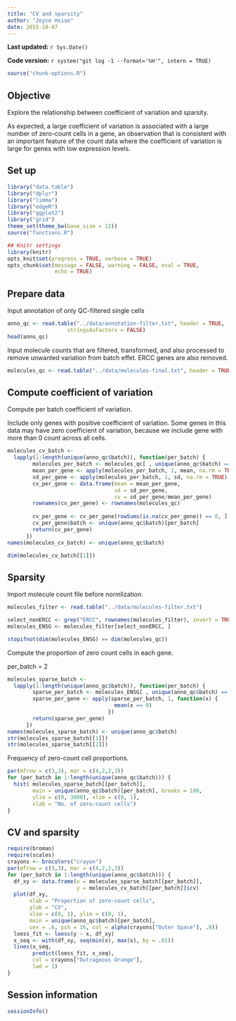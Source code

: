 ```yaml
---
title: "CV and sparsity"
author: "Joyce Hsiao"
date: 2015-10-07
---
```


**Last updated:** `r Sys.Date()`

**Code version:** `r system("git log -1 --format='%H'", intern = TRUE)`

```r
source("chunk-options.R")
```


## Objective

Explore the relationship between coefficient of variation and sparsity.

As expected, a large coefficient of variation is associated with a large number of zero-count cells in a gene, an observation that is consistent with an important feature of the count data where the coefficient of variation is large for genes with low expression levels.

## Set up

```r
library("data.table")
library("dplyr")
library("limma")
library("edgeR")
library("ggplot2")
library("grid")
theme_set(theme_bw(base_size = 12))
source("functions.R")

## Knitr settings
library(knitr)
opts_knit$set(progress = TRUE, verbose = TRUE)
opts_chunk$set(message = FALSE, warning = FALSE, eval = TRUE, 
               echo = TRUE)
```



## Prepare data


Input annotation of only QC-filtered single cells

```r
anno_qc <- read.table("../data/annotation-filter.txt", header = TRUE,
                   stringsAsFactors = FALSE)
head(anno_qc)
```


Input molecule counts that are filtered, transformed, and also processed to remove unwanted variation from batch effet. ERCC genes are also removed.

```r
molecules_qc <- read.table("../data/molecules-final.txt", header = TRUE, stringsAsFactors = FALSE)
```


## Compute coefficient of variation

Compute per batch coefficient of variation.

Include only genes with positive coefficient of variation. Some genes in this data may have zero coefficient of variation, because we include gene with more than 0 count 
across all cells.


```r
molecules_cv_batch <- 
  lapply(1:length(unique(anno_qc$batch)), function(per_batch) {
        molecules_per_batch <- molecules_qc[ , unique(anno_qc$batch) == unique(anno_qc$batch)[per_batch] ]
        mean_per_gene <- apply(molecules_per_batch, 1, mean, na.rm = TRUE)
        sd_per_gene <- apply(molecules_per_batch, 1, sd, na.rm = TRUE)
        cv_per_gene <- data.frame(mean = mean_per_gene,
                                  sd = sd_per_gene,
                                  cv = sd_per_gene/mean_per_gene)
        rownames(cv_per_gene) <- rownames(molecules_qc)
    
        cv_per_gene <- cv_per_gene[rowSums(is.na(cv_per_gene)) == 0, ]
        cv_per_gene$batch <- unique(anno_qc$batch)[per_batch]
        return(cv_per_gene)
      }) 
names(molecules_cv_batch) <- unique(anno_qc$batch)

dim(molecules_cv_batch[[1]])
```


## Sparsity

Import molecule count file before normlization.

```r
molecules_filter <- read.table("../data/molecules-filter.txt")

select_nonERCC <- grep("ERCC", rownames(molecules_filter), invert = TRUE)
molecules_ENSG <- molecules_filter[select_nonERCC, ]

stopifnot(dim(molecules_ENSG) == dim(molecules_qc))
```

Compute the proportion of zero count cells in each gene. 

per_batch = 2
```r
molecules_sparse_batch <- 
  lapply(1:length(unique(anno_qc$batch)), function(per_batch) {
        sparse_per_batch <- molecules_ENSG[ , unique(anno_qc$batch) == unique(anno_qc$batch)[per_batch] ]
        sparse_per_gene <- apply(sparse_per_batch, 1, function(x) {
                                  mean(x == 0)
                                })
        return(sparse_per_gene)
      }) 
names(molecules_sparse_batch) <- unique(anno_qc$batch)
str(molecules_sparse_batch[[1]])
str(molecules_sparse_batch[[2]])
```

Frequency of zero-count cell proportions.

```r
par(mfrow = c(3,3), mar = c(4,2,2,3))
for (per_batch in 1:length(unique(anno_qc$batch))) {
  hist( molecules_sparse_batch[[per_batch]],
        main = unique(anno_qc$batch)[per_batch], breaks = 100,
        ylim = c(0, 3000), xlim = c(0, 1),
        xlab = "No. of zero-count cells")
}
```

## CV and sparsity

```r
require(broman)
require(scales)
crayons <- brocolors("crayon")
par(mfrow = c(3,3), mar = c(4,2,2,3))
for (per_batch in 1:length(unique(anno_qc$batch))) {
  df_xy <- data.frame(x = molecules_sparse_batch[[per_batch]],
                      y = molecules_cv_batch[[per_batch]]$cv)
  plot(df_xy,
       xlab = "Proportion of zero-count cells",
       ylab = "CV",
       xlim = c(0, 1), ylim = c(0, 1),
       main = unique(anno_qc$batch)[per_batch], 
       cex = .6, pch = 16, col = alpha(crayons["Outer Space"], .8))
  loess_fit <- loess(y ~ x, df_xy)
  x_seq <- with(df_xy, seq(min(x), max(x), by = .01))
  lines(x_seq, 
        predict(loess_fit, x_seq), 
        col = crayons["Outrageous Orange"],
        lwd = 1)
}
```





## Session information

```r
sessionInfo()
```
